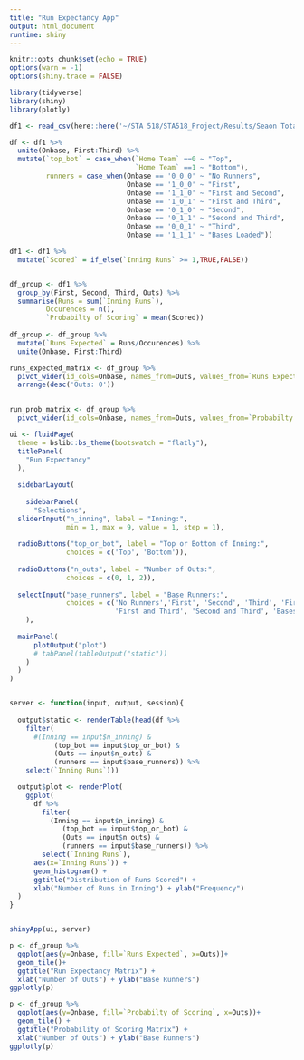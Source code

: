 ```yaml
---
title: "Run Expectancy App"
output: html_document
runtime: shiny
---
```


```r
knitr::opts_chunk$set(echo = TRUE)
options(warn = -1)
options(shiny.trace = FALSE)
```

```r
library(tidyverse)
library(shiny)
library(plotly)
```

```r
df1 <- read_csv(here::here('~/STA 518/STA518_Project/Results/Seaon Total Innings.csv'))
```

```r
df <- df1 %>% 
  unite(Onbase, First:Third) %>% 
  mutate(`top_bot` = case_when(`Home Team` ==0 ~ "Top",
                               `Home Team` ==1 ~ "Bottom"),
         runners = case_when(Onbase == '0_0_0' ~ "No Runners",
                             Onbase == '1_0_0' ~ "First",
                             Onbase == '1_1_0' ~ "First and Second",
                             Onbase == '1_0_1' ~ "First and Third",
                             Onbase == '0_1_0' ~ "Second",
                             Onbase == '0_1_1' ~ "Second and Third",
                             Onbase == '0_0_1' ~ "Third",
                             Onbase == '1_1_1' ~ "Bases Loaded"))

```

```r
df1 <- df1 %>% 
  mutate(`Scored` = if_else(`Inning Runs` >= 1,TRUE,FALSE))


df_group <- df1 %>% 
  group_by(First, Second, Third, Outs) %>% 
  summarise(Runs = sum(`Inning Runs`),
         Occurences = n(),
         `Probabilty of Scoring` = mean(Scored))
    
df_group <- df_group %>%  
  mutate(`Runs Expected` = Runs/Occurences) %>% 
  unite(Onbase, First:Third) 

runs_expected_matrix <- df_group %>% 
  pivot_wider(id_cols=Onbase, names_from=Outs, values_from=`Runs Expected`, names_prefix='Outs: ', names_sep=' ') %>% 
  arrange(desc('Outs: 0'))
  

run_prob_matrix <- df_group %>% 
  pivot_wider(id_cols=Onbase, names_from=Outs, values_from=`Probabilty of Scoring`, names_prefix='Outs: ', names_sep=' ')

```


```r
ui <- fluidPage(
  theme = bslib::bs_theme(bootswatch = "flatly"),
  titlePanel(
    "Run Expectancy"
  ),
  
  sidebarLayout(
    
    sidebarPanel(
      "Selections",
  sliderInput("n_inning", label = "Inning:",
              min = 1, max = 9, value = 1, step = 1),
  
  radioButtons("top_or_bot", label = "Top or Bottom of Inning:",
              choices = c('Top', 'Bottom')),
  
  radioButtons("n_outs", label = "Number of Outs:",
              choices = c(0, 1, 2)),
  
  selectInput("base_runners", label = "Base Runners:",
              choices = c('No Runners','First', 'Second', 'Third', 'First and Second',
                          'First and Third', 'Second and Third', 'Bases Loaded'), selected = "No Runners")
    ),
  
  mainPanel(
      plotOutput("plot")
      # tabPanel(tableOutput("static"))
    )
  )
)


server <- function(input, output, session){
  
  output$static <- renderTable(head(df %>% 
    filter(
      #(Inning == input$n_inning) &
           (top_bot == input$top_or_bot) &
           (Outs == input$n_outs) &
           (runners == input$base_runners)) %>%
    select(`Inning Runs`)))

  output$plot <- renderPlot(
    ggplot(
      df %>% 
        filter(
          (Inning == input$n_inning) &
             (top_bot == input$top_or_bot) &
             (Outs == input$n_outs) &
             (runners == input$base_runners)) %>%
        select(`Inning Runs`),
      aes(x=`Inning Runs`)) +
      geom_histogram() + 
      ggtitle("Distribution of Runs Scored") +
      xlab("Number of Runs in Inning") + ylab("Frequency")
  )
}



```

```r
shinyApp(ui, server)
```


```r
p <- df_group %>% 
  ggplot(aes(y=Onbase, fill=`Runs Expected`, x=Outs))+
  geom_tile()+
  ggtitle("Run Expectancy Matrix") +
  xlab("Number of Outs") + ylab("Base Runners")
ggplotly(p)

```


```r
p <- df_group %>% 
  ggplot(aes(y=Onbase, fill=`Probabilty of Scoring`, x=Outs))+
  geom_tile() +
  ggtitle("Probability of Scoring Matrix") +
  xlab("Number of Outs") + ylab("Base Runners")
ggplotly(p)
```




